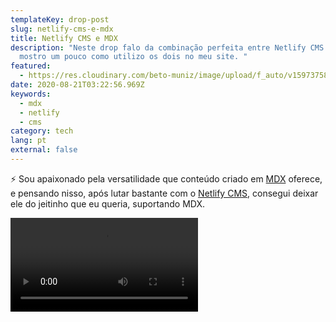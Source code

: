 ```yaml
---
templateKey: drop-post
slug: netlify-cms-e-mdx
title: Netlify CMS e MDX
description: "Neste drop falo da combinação perfeita entre Netlify CMS com MDX e
  mostro um pouco como utilizo os dois no meu site. "
featured:
  - https://res.cloudinary.com/beto-muniz/image/upload/f_auto/v1597375895/Text_ndukqo.jpg
date: 2020-08-21T03:22:56.969Z
keywords:
  - mdx
  - netlify
  - cms
category: tech
lang: pt
external: false
---
```


<Drop>

⚡️ Sou apaixonado pela versatilidade que conteúdo criado em [MDX](https://mdxjs.com/) oferece, e pensando nisso, após lutar bastante com o [Netlify CMS](https://www.netlifycms.org/), consegui deixar ele do jeitinho que eu queria, suportando MDX. 

<Video src="<https://res.cloudinary.com/beto-muniz/video/upload/v1597375425/Kapture_2020-08-14_at_0.22.35_gknmpk.mp4>" />

😋 Ficou legal, né? 

</Drop>